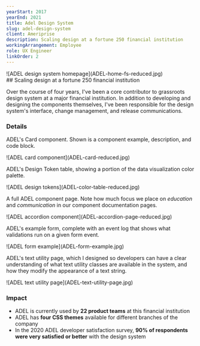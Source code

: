 ```yaml
---
yearStart: 2017
yearEnd: 2021
title: Adel Design System
slug: adel-design-system
client: Ameriprise
description: Scaling design at a fortune 250 financial institution
workingArrangement: Employee
role: UX Engineer
linkOrder: 2
---
```


<div className='featured-image'>
  ![ADEL design system homepage](ADEL-home-fs-reduced.jpg)
</div>

<div className='content-wrapper'>
  ## Scaling design at a fortune 250 financial institution

  Over the course of four years, I've been a core contributor to grassroots design system at a major financial institution. In addition to developing and designing the components themselves, I've been responsible for the design system's interface, change management, and release communications.

</div>

### Details

ADEL's Card component. Shown is a component example, description, and code block.
<div>
  ![ADEL card component](ADEL-card-reduced.jpg)
</div>

ADEL's Design Token table, showing a portion of the data visualization color palette.
<div>
  ![ADEL design tokens](ADEL-color-table-reduced.jpg)
</div>

A full ADEL component page. Note how much focus we place on *education* and *communication* in our component documentation pages.
<div>
  ![ADEL accordion component](ADEL-accordion-page-reduced.jpg)
</div>

ADEL's example form, complete with an event log that shows what validations run on a given form event.
<div>
  ![ADEL form example](ADEL-form-example.jpg)
</div>

ADEL's text utility page, which I designed so developers can have a clear understanding of what text utility classes are available in the system, and how they modify the appearance of a text string.
<div>
  ![ADEL text utility page](ADEL-text-utility-page.jpg)
</div>

### Impact

* ADEL is currently used by **22 product teams** at this financial institution
* ADEL has **four CSS themes** available for different branches of the company
* In the 2020 ADEL developer satisfaction survey, **90% of respondents were very satisfied or better** with the design system
